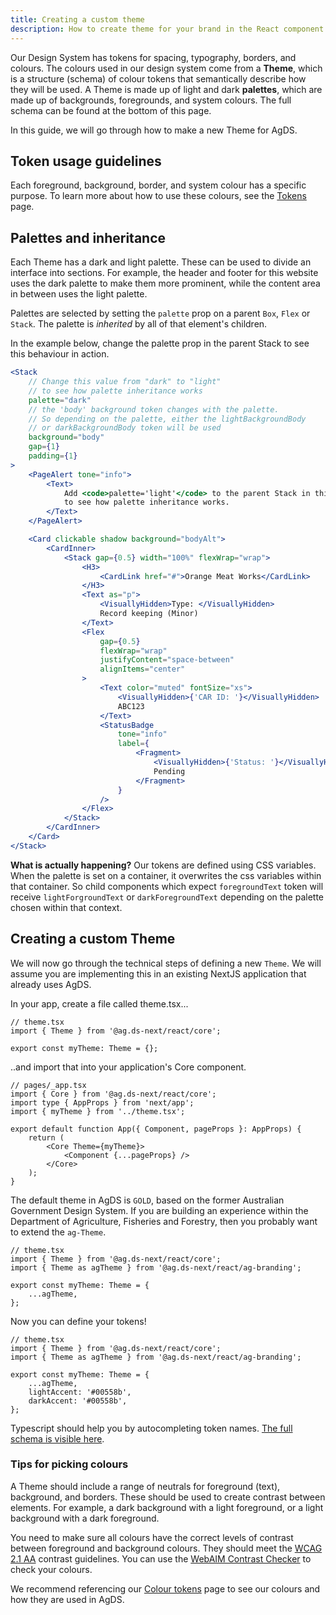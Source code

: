 ```yaml
---
title: Creating a custom theme
description: How to create theme for your brand in the React component library.
---
```


Our Design System has tokens for spacing, typography, borders, and colours. The colours used in our design system come from a **Theme**, which is a structure (schema) of colour tokens that semantically describe how they will be used. A Theme is made up of light and dark **palettes**, which are made up of backgrounds, foregrounds, and system colours. The full schema can be found at the bottom of this page.

In this guide, we will go through how to make a new Theme for AgDS.

## Token usage guidelines

Each foreground, background, border, and system colour has a specific purpose. To learn more about how to use these colours, see the [Tokens](/tokens) page.

## Palettes and inheritance

Each Theme has a dark and light palette. These can be used to divide an interface into sections. For example, the header and footer for this website uses the dark palette to make them more prominent, while the content area in between uses the light palette.

Palettes are selected by setting the `palette` prop on a parent `Box`, `Flex` or `Stack`. The palette is _inherited_ by all of that element's children.

In the example below, change the palette prop in the parent Stack to see this behaviour in action.

```jsx live
<Stack
	// Change this value from "dark" to "light"
	// to see how palette inheritance works
	palette="dark"
	// the 'body' background token changes with the palette.
	// So depending on the palette, either the lightBackgroundBody
	// or darkBackgroundBody token will be used
	background="body"
	gap={1}
	padding={1}
>
	<PageAlert tone="info">
		<Text>
			Add <code>palette='light'</code> to the parent Stack in this code example,
			to see how palette inheritance works.
		</Text>
	</PageAlert>

	<Card clickable shadow background="bodyAlt">
		<CardInner>
			<Stack gap={0.5} width="100%" flexWrap="wrap">
				<H3>
					<CardLink href="#">Orange Meat Works</CardLink>
				</H3>
				<Text as="p">
					<VisuallyHidden>Type: </VisuallyHidden>
					Record keeping (Minor)
				</Text>
				<Flex
					gap={0.5}
					flexWrap="wrap"
					justifyContent="space-between"
					alignItems="center"
				>
					<Text color="muted" fontSize="xs">
						<VisuallyHidden>{'CAR ID: '}</VisuallyHidden>
						ABC123
					</Text>
					<StatusBadge
						tone="info"
						label={
							<Fragment>
								<VisuallyHidden>{'Status: '}</VisuallyHidden>
								Pending
							</Fragment>
						}
					/>
				</Flex>
			</Stack>
		</CardInner>
	</Card>
</Stack>
```

**What is actually happening?** Our tokens are defined using CSS variables. When the palette is set on a container, it overwrites the css variables within that container. So child components which expect `foregroundText` token will receive `lightForgroundText` or `darkForegroundText` depending on the palette chosen within that context.

## Creating a custom Theme

We will now go through the technical steps of defining a new `Theme`. We will assume you are implementing this in an existing NextJS application that already uses AgDS.

In your app, create a file called theme.tsx...

```tsx
// theme.tsx
import { Theme } from '@ag.ds-next/react/core';

export const myTheme: Theme = {};
```

..and import that into your application's Core component.

```tsx
// pages/_app.tsx
import { Core } from '@ag.ds-next/react/core';
import type { AppProps } from 'next/app';
import { myTheme } from '../theme.tsx';

export default function App({ Component, pageProps }: AppProps) {
	return (
		<Core Theme={myTheme}>
			<Component {...pageProps} />
		</Core>
	);
}
```

The default theme in AgDS is `GOLD`, based on the former Australian Government Design System. If you are building an experience within the Department of Agriculture, Fisheries and Forestry, then you probably want to extend the `ag-Theme`.

```tsx
// theme.tsx
import { Theme } from '@ag.ds-next/react/core';
import { Theme as agTheme } from '@ag.ds-next/react/ag-branding';

export const myTheme: Theme = {
	...agTheme,
};
```

Now you can define your tokens!

```tsx
// theme.tsx
import { Theme } from '@ag.ds-next/react/core';
import { Theme as agTheme } from '@ag.ds-next/react/ag-branding';

export const myTheme: Theme = {
	...agTheme,
	lightAccent: '#00558b',
	darkAccent: '#00558b',
};
```

Typescript should help you by autocompleting token names. [The full schema is visible here](https://github.com/steelthreads/agds-next/blob/main/packages/react/src/core/goldTheme.ts).

### Tips for picking colours

A Theme should include a range of neutrals for foreground (text), background, and borders. These should be used to create contrast between elements. For example, a dark background with a light foreground, or a light background with a dark foreground.

You need to make sure all colours have the correct levels of contrast between foreground and background colours. They should meet the [WCAG 2.1 AA](https://www.w3.org/TR/WCAG21/) contrast guidelines. You can use the [WebAIM Contrast Checker](https://webaim.org/resources/contrastchecker/) to check your colours.

We recommend referencing our [Colour tokens](/tokens/colour) page to see our colours and how they are used in AgDS.
